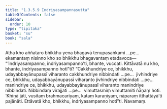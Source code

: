 ```yaml
---
title: "1.3.5.9 Indriyasampannasutta"
tableOfContents: false
sidebar:
  order: 10
type: "tipitaka"
basket: "su"
book: "sala"
---
```



<DynamicBreadcrumb />

<Division number="154" book="sala">

<Paragraph number="849" book="sala">
Atha kho aññataro bhikkhu yena bhagavā tenupasaṅkami …pe…  ekamantaṃ nisinno kho so bhikkhu bhagavantaṃ etadavoca—  “‘indriyasampanno, indriyasampanno’ti, bhante, vuccati. Kittāvatā nu kho, bhante, indriyasampanno hotī”ti?
</Paragraph>

<Paragraph number="850" book="sala">
“Cakkhundriye ce, bhikkhu, udayabbayānupassī viharanto cakkhundriye nibbindati …pe…  jivhindriye ce, bhikkhu, udayabbayānupassī viharanto jivhindriye nibbindati …pe…  manindriye ce, bhikkhu, udayabbayānupassī viharanto manindriye nibbindati. Nibbindaṃ virajjati …pe…  vimuttasmiṃ vimuttamiti ñāṇaṃ hoti. ‘Khīṇā jāti, vusitaṃ brahmacariyaṃ, kataṃ karaṇīyaṃ, nāparaṃ itthattāyā’ti pajānāti. Ettāvatā kho, bhikkhu, indriyasampanno hotī”ti.

</Paragraph>
</Division>

<Paragraph number="851" type="center" book="sala">
Navamaṃ.
</Paragraph>